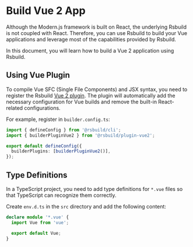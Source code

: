 # Build Vue 2 App

Although the Modern.js framework is built on React, the underlying Rsbuild is not coupled with React. Therefore, you can use Rsbuild to build your Vue applications and leverage most of the capabilities provided by Rsbuild.

In this document, you will learn how to build a Vue 2 application using Rsbuild.


<Vue2Project />


<CliToolVue />

## Using Vue Plugin

To compile Vue SFC (Single File Components) and JSX syntax, you need to register the Rsbuild [Vue 2 plugin](/plugins/list/plugin-vue2). The plugin will automatically add the necessary configuration for Vue builds and remove the built-in React-related configurations.

For example, register in `builder.config.ts`:

```ts title="builder.config.ts"
import { defineConfig } from '@rsbuild/cli';
import { builderPluginVue2 } from '@rsbuild/plugin-vue2';

export default defineConfig({
  builderPlugins: [builderPluginVue2()],
});
```

## Type Definitions

In a TypeScript project, you need to add type definitions for `*.vue` files so that TypeScript can recognize them correctly.

Create `env.d.ts` in the `src` directory and add the following content:

```ts title="src/env.d.ts"
declare module '*.vue' {
  import Vue from 'vue';

  export default Vue;
}
```


<DeployApp />
